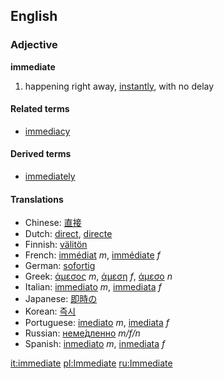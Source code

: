 ==English==

===Adjective===
'''immediate'''
#happening right away, [[instantly]], with no delay

====Related terms====
*[[immediacy]]

====Derived terms====
*[[immediately]]

====Translations====
*Chinese: [[直接]]
*Dutch: [[direct]], [[directe]]
*Finnish: [[välitön]]
*French: [[immédiat]] ''m'', [[immédiate]] ''f''
*German: [[sofortig]]
*Greek: [[άμεσος]] ''m'', [[άμεση]] ''f'', [[άμεσο]] ''n''
*Italian: [[immediato]] ''m'', [[immediata]] ''f''
*Japanese: [[即時]]の
*Korean: [[즉시]]
*Portuguese: [[imediato]] ''m'', [[imediata]] ''f''
*Russian: [[немедленно|неме́дленно]] ''m/f/n''
*Spanish: [[inmediato]] ''m'', [[inmediata]] ''f''

[[it:immediate]]
[[pl:Immediate]]
[[ru:Immediate]]